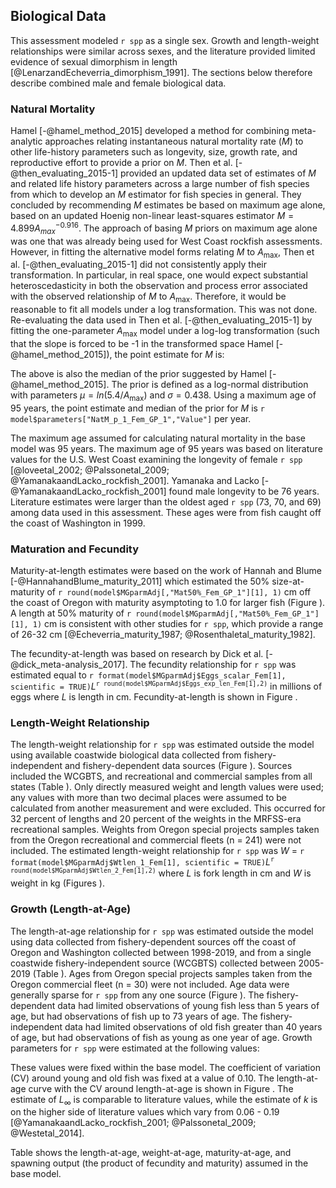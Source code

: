 ## Biological Data

This assessment modeled `r spp` as a single sex. Growth and length-weight relationships were similar across sexes, and the literature provided limited evidence of sexual dimorphism in length [@LenarzandEcheverria_dimorphism_1991]. The sections below therefore describe combined male and female biological data. 

### Natural Mortality

Hamel [-@hamel_method_2015] developed a method for combining meta-analytic approaches relating instantaneous natural mortality rate ($M$) to other life-history parameters such as longevity, size, growth rate, and reproductive effort to provide a prior on $M$. Then et al. [-@then_evaluating_2015-1] provided an updated data set of estimates of $M$ and related life history parameters across a large number of fish species from which to develop an $M$ estimator for fish species in general. They concluded by recommending $M$ estimates be based on maximum age alone, based on an updated Hoenig non-linear least-squares estimator $M=4.899A^{-0.916}_{max}$. The approach of basing $M$ priors on maximum age alone was one that was already being used for West Coast rockfish assessments. However, in fitting the alternative model forms relating $M$ to $A_{\text{max}}$, Then et al. [-@then_evaluating_2015-1] did not consistently apply their transformation. In particular, in real space, one would expect substantial heteroscedasticity in both the observation and process error associated with the observed relationship of $M$ to $A_{\text{max}}$. Therefore, it would be reasonable to fit all models under a log transformation. This was not done. Re-evaluating the data used in Then et al. [-@then_evaluating_2015-1] by fitting the one-parameter $A_{\text{max}}$ model under a log-log transformation (such that the slope is forced to be -1 in the transformed space Hamel [-@hamel_method_2015]), the point estimate for $M$ is:

\begin{centering}

$M=\frac{5.4}{A_{\text{max}}}$

\end{centering}

The above is also the median of the prior suggested by Hamel [-@hamel_method_2015]. The prior is defined as a log-normal distribution with parameters $\mu = ln(5.4/A_{\text{max}})$ and $\sigma = 0.438$. Using a maximum age of 95 years, the point estimate and median of the prior for $M$ is `r model$parameters["NatM_p_1_Fem_GP_1","Value"]` per year.

The maximum age assumed for calculating natural mortality in the base model was 95 years. The maximum age of 95 years was based on literature values for the U.S. West Coast examining the longevity of female `r spp` [@loveetal_2002; @Palssonetal_2009; @YamanakaandLacko_rockfish_2001]. Yamanaka and Lacko [-@YamanakaandLacko_rockfish_2001] found male longevity to be 76 years. Literature estimates were larger than the oldest aged `r spp` (73, 70, and 69) among data used in this assessment. These ages were from fish caught off the coast of Washington in 1999.

### Maturation and Fecundity

Maturity-at-length estimates were based on the work of Hannah and Blume [-@HannahandBlume_maturity_2011] which estimated the 50% size-at-maturity of `r round(model$MGparmAdj[,"Mat50%_Fem_GP_1"][1], 1)` cm off the coast of Oregon with maturity asymptoting to 1.0 for larger fish (Figure \ref{fig:maturity}). A length at 50% maturity of `r round(model$MGparmAdj[,"Mat50%_Fem_GP_1"][1], 1)` cm is consistent with other studies for `r spp`, which provide a range of 26-32 cm [@Echeverria_maturity_1987; @Rosenthaletal_maturity_1982].  

The fecundity-at-length was based on research by Dick et al. [-@dick_meta-analysis_2017]. The fecundity relationship for `r spp` was estimated equal to `r format(model$MGparmAdj$Eggs_scalar_Fem[1], scientific = TRUE)`$L$^`r round(model$MGparmAdj$Eggs_exp_len_Fem[1],2)`^ in millions of eggs where $L$ is length in cm. Fecundity-at-length is shown in Figure \ref{fig:fecundity}.

### Length-Weight Relationship

The length-weight relationship for `r spp` was estimated outside the model using available coastwide biological data collected from fishery-independent and fishery-dependent data sources (Figure \ref{fig:len-weight-survey}). Sources included the WCGBTS, and recreational and commercial samples from all states (Table \ref{tab:len-at-weight-samps}). Only directly measured weight and length values were used; any values with more than two decimal places were assumed to be calculated from another measurement and were excluded. This occurred for 32 percent of lengths and 20 percent of the weights in the MRFSS-era recreational samples. Weights from Oregon special projects samples taken from the Oregon recreational and commercial fleets (n = 241) were not included. The estimated length-weight relationship for `r spp` was $W$ = `r format(model$MGparmAdj$Wtlen_1_Fem[1], scientific = TRUE)`$L$^`r round(model$MGparmAdj$Wtlen_2_Fem[1],2)`^ where $L$ is fork length in cm and $W$ is weight in kg (Figures \ref{fig:len-weight}).

### Growth (Length-at-Age)

The length-at-age relationship for `r spp` was estimated outside the model using data collected from fishery-dependent sources off the coast of Oregon and Washington collected between 1998-2019, and from a single coastwide fishery-independent source (WCGBTS) collected between 2005-2019 (Table \ref{tab:len-at-age-samps}). Ages from Oregon special projects samples taken from the Oregon commercial fleet (n = 30) were not included. Age data were generally sparse for `r spp` from any one source (Figure \ref{fig:len-age-data}). The fishery-dependent data had limited observations of young fish less than 5 years of age, but had observations of fish up to 73 years of age. The fishery-independent data had limited observations of old fish greater than 40 years of age, but had observations of fish as young as one year of age. Growth parameters for `r spp` were estimated at the following values:

\begin{centering}

$L_{\infty}$ = `r round(model$MGparmAdj$L_at_Amax_Fem_GP_1[1], 2)` cm; $k$ = `r round(model$MGparmAdj$VonBert_K_Fem_GP_1[1], 3)`; $t0$ = -0.067 cm  

\end{centering}

These values were fixed within the base model. The coefficient of variation (CV) around young and old fish was fixed at a value of 0.10. The length-at-age curve with the CV around length-at-age is shown in Figure \ref{fig:len-age-ss}. The estimate of $L_{\infty}$ is comparable to literature values, while the estimate of $k$ is on the higher side of literature values which vary from 0.06 - 0.19 [@YamanakaandLacko_rockfish_2001; @Palssonetal_2009; @Westetal_2014].

Table \ref{tab:growth-tab} shows the length-at-age, weight-at-age, maturity-at-age, and spawning output (the product of fecundity and maturity) assumed in the base model.

